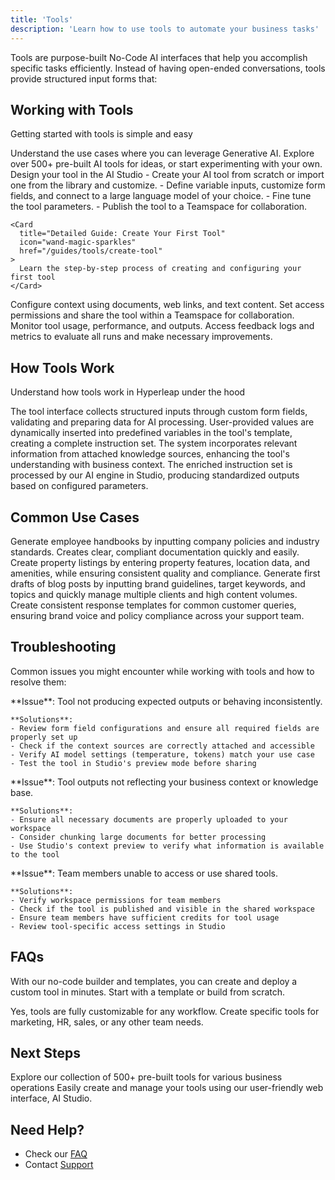 ```yaml
---
title: 'Tools'
description: 'Learn how to use tools to automate your business tasks'
---
```


Tools are purpose-built No-Code AI interfaces that help you accomplish specific tasks efficiently. Instead of having open-ended conversations, tools provide structured input forms that:


## Working with Tools

Getting started with tools is simple and easy

<Steps>
  <Step title="AI-Enable Your Use Case">
    Understand the use cases where you can leverage Generative AI. Explore over 500+ pre-built AI tools for ideas, or start experimenting with your own.
  </Step>

  <Step title="Design Your AI Tool">
  Design your tool in the AI Studio
  - Create your AI tool from scratch or import one from the library and customize.
  - Define variable inputs, customize form fields, and connect to a large language model of your choice.
  - Fine tune the tool parameters.
  - Publish the tool to a Teamspace for collaboration.

    <Card
      title="Detailed Guide: Create Your First Tool"
      icon="wand-magic-sparkles"
      href="/guides/tools/create-tool"
    >
      Learn the step-by-step process of creating and configuring your first tool
    </Card>
  </Step>

  <Step title="Customize With Your Data">
    Configure context using documents, web links, and text content. Set access permissions and share the tool within a Teamspace for collaboration.

  </Step>

  <Step title="Improve Over Time">
    Monitor tool usage, performance, and outputs. Access feedback logs and metrics to evaluate all runs and make necessary improvements.
  </Step>
</Steps>


## How Tools Work
Understand how tools work in Hyperleap under the hood

<CardGroup cols={2}>
  <Card title="Form Processing" icon="inbox-in">
    The tool interface collects structured inputs through custom form fields, validating and preparing data for AI processing.
  </Card>

  <Card title="Dynamic Replacement" icon="arrows-rotate">
    User-provided values are dynamically inserted into predefined variables in the tool's template, creating a complete instruction set.
  </Card>

  <Card title="Context Enrichment" icon="database">
    The system incorporates relevant information from attached knowledge sources, enhancing the tool's understanding with business context.
  </Card>

  <Card title="AI Generation" icon="microchip">
    The enriched instruction set is processed by our AI engine in Studio, producing standardized outputs based on configured parameters.
  </Card>
</CardGroup>

## Common Use Cases

<CardGroup cols={2}>
  <Card title="Employee Handbook Creator">
    Generate employee handbooks by inputting company policies and industry standards. Creates clear, compliant documentation quickly and easily.
  </Card>
  
  <Card title="Property Listing Generator">
    Create property listings by entering property features, location data, and amenities, while ensuring consistent quality and compliance.
  </Card>
  
  <Card title="Automated Blog Pipeline">
    Generate first drafts of blog posts by inputting brand guidelines, target keywords, and topics and quickly manage multiple clients and high content volumes.
  </Card>
  
  <Card title="Customer Support">
    Create consistent response templates for common customer queries, ensuring brand voice and policy compliance across your support team.
  </Card>
</CardGroup>

## Troubleshooting
Common issues you might encounter while working with tools and how to resolve them:

<AccordionGroup>
  <Accordion title="Tool Configuration Issues">
    **Issue**: Tool not producing expected outputs or behaving inconsistently.
    
    **Solutions**:
    - Review form field configurations and ensure all required fields are properly set up
    - Check if the context sources are correctly attached and accessible
    - Verify AI model settings (temperature, tokens) match your use case
    - Test the tool in Studio's preview mode before sharing
  </Accordion>

  <Accordion title="Context Management">
    **Issue**: Tool outputs not reflecting your business context or knowledge base.
    
    **Solutions**:
    - Ensure all necessary documents are properly uploaded to your workspace
    - Consider chunking large documents for better processing
    - Use Studio's context preview to verify what information is available to the tool
  </Accordion>

  <Accordion title="Team Access and Sharing">
    **Issue**: Team members unable to access or use shared tools.
    
    **Solutions**:
    - Verify workspace permissions for team members
    - Check if the tool is published and visible in the shared workspace
    - Ensure team members have sufficient credits for tool usage
    - Review tool-specific access settings in Studio
  </Accordion>
</AccordionGroup>

## FAQs

<AccordionGroup>
  <Accordion title="How quickly can I create and deploy a new tool?">

With our no-code builder and templates, you can create and deploy a custom tool in minutes. Start with a template or build from scratch.
  </Accordion>

  <Accordion title="Can I customize tools for different departments or use cases?">
Yes, tools are fully customizable for any workflow. Create specific tools for marketing, HR, sales, or any other team needs.
  </Accordion>
</AccordionGroup>

## Next Steps

<CardGroup cols={2}>
  <Card
    title="Tools Library"
    icon="toolbox"
    href="https://studio.hyperleapai.com/tools/explore"
  >
    Explore our collection of 500+ pre-built tools for various business operations
  </Card>
  <Card
    title="Hyperleap Studio"
    icon="browser"
    href="https://studio.hyperleapai.com"
  >
    Easily create and manage your tools using our user-friendly web interface, AI Studio.
  </Card>
</CardGroup>

## Need Help?

- Check our [FAQ](/guides/faq)
- Contact [Support](mailto:support@hyperleap.ai)
